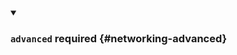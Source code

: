 


<details className="config-field" data-expandable="true" open>
<summary>

### `advanced` <span className="config-field-required" data-required="false">required</span> <span className="config-field-type"></span> <span className="config-field-default"></span> <span className="config-field-enum"></span> {#networking-advanced}



</summary>

<PartialAdvancedreference />


</details>
